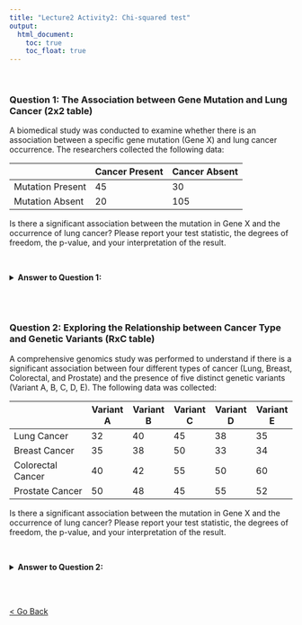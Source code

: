 ```yaml
---
title: "Lecture2 Activity2: Chi-squared test"
output:
  html_document: 
    toc: true
    toc_float: true
---
```

<br>

### Question 1: The Association between Gene Mutation and Lung Cancer (2x2 table)

A biomedical study was conducted to examine whether there is an association between a specific gene mutation (Gene X) and lung cancer occurrence. The researchers collected the following data:

|                  | Cancer Present | Cancer Absent |
|------------------|----------------|---------------|
| Mutation Present |       45       |       30      |
| Mutation Absent  |       20       |      105      |

Is there a significant association between the mutation in Gene X and the occurrence of lung cancer? Please report your test statistic, the degrees of freedom, the p-value, and your interpretation of the result.

<br>

<details>
  <summary><strong>Answer to Question 1:</strong></summary>
  
<br>

+ Test statistic: 41.37
+ Degree of freedom: 1
+ p-value: P<0.0001
+ Conclusion: The results of Chi-squared test indicate a significant association between the variables (cancer presence and mutation presence/absence). The calculated chi-squared value was 39.386 with 1 degree of freedom, resulting in a very low p-value (P<0.0001). These findings provide strong evidence to reject the null hypothesis and suggest a significant association between the mutation and the occurrence of cancer.

<br>
**(Manual calculation)**

The first step in solving a Chi-squared problem is to calculate the expected counts. For a 2x2 table, this can be done by taking (row total * column total) / grand total for each cell.

For the "Mutation Present and Cancer Present" cell, the expected count would be (75 * 65) / 200 = 24.375
For the "Mutation Present and Cancer Absent" cell, the expected count would be (75 * 135) / 200 = 50.625
For the "Mutation Absent and Cancer Present" cell, the expected count would be (125 * 65) / 200 = 40.625
For the "Mutation Absent and Cancer Absent" cell, the expected count would be (125 * 135) / 200 = 84.375

The test statistic is calculated as the sum of (observed-expected)^2/expected over all cells.

Chi-squared = (45-24.375)^2/24.375 + (30-50.625)^2/50.625 + (20-40.625)^2/40.625 + (105-84.375)^2/84.375 = 20.589

In a 2x2 table, the degrees of freedom are (2-1)(2-1) = 1

Using a Chi-squared distribution table, we can compare our test statistic with the critical value for our degrees of freedom (which is 3.841 for α = 0.05). Since our test statistic is greater than the critical value, we reject the null hypothesis that gene mutation and cancer occurrence are independent.


</details>
<br><br>

### Question 2: Exploring the Relationship between Cancer Type and Genetic Variants (RxC table)

A comprehensive genomics study was performed to understand if there is a significant association between four different types of cancer (Lung, Breast, Colorectal, and Prostate) and the presence of five distinct genetic variants (Variant A, B, C, D, E). The following data was collected:

|                     | Variant A | Variant B | Variant C | Variant D | Variant E |
|---------------------|-----------|-----------|-----------|-----------|-----------|
| Lung Cancer         |    32     |    40     |    45     |    38     |    35     |
| Breast Cancer       |    35     |    38     |    50     |    33     |    34     |
| Colorectal Cancer   |    40     |    42     |    55     |    50     |    60     |
| Prostate Cancer     |    50     |    48     |    45     |    55     |    52     |

Is there a significant association between the mutation in Gene X and the occurrence of lung cancer? Please report your test statistic, the degrees of freedom, the p-value, and your interpretation of the result.

<br>

<details>
  <summary><strong>Answer to Question 2:</strong></summary>
  
<br>

+ Test statistic: 9.714
+ Degree of freedom: 12
+ p-value: 0.6410
+ Conclusion: The Chi-squared test result yielded a p-value of 0.6410, which is greater than the significance level of 0.05. This indicates no significant association between the type of cancer and the genetic variants in our sample.

</details>
<br><br>

<a href="schedule.html">< Go Back</a>

